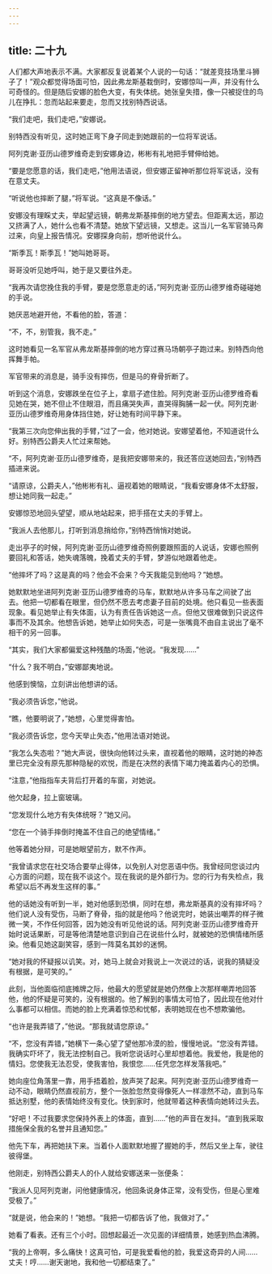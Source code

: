 ```yaml
---
---
---
```

title: 二十九
---




人们都大声地表示不满。大家都反复说着某个人说的一句话：“就差竞技场里斗狮子了！”观众都觉得场面可怕，因此弗龙斯基栽倒时，安娜惊叫一声，并没有什么可奇怪的。但是随后安娜的脸色大变，有失体统。她张皇失措，像一只被捉住的鸟儿在挣扎：忽而站起来要走，忽而又找别特西说话。

“我们走吧，我们走吧，”安娜说。

别特西没有听见，这时她正弯下身子同走到她跟前的一位将军说话。

阿列克谢·亚历山德罗维奇走到安娜身边，彬彬有礼地把手臂伸给她。

“要是您愿意的话，我们走吧，”他用法语说，但安娜正留神听那位将军说话，没有在意丈夫。

“听说他也摔断了腿，”将军说。“这真是不像话。”

安娜没有理睬丈夫，举起望远镜，朝弗龙斯基摔倒的地方望去。但距离太远，那边又挤满了人，她什么也看不清楚。她放下望远镜，又想走。这当儿一名军官骑马奔过来，向皇上报告情况。安娜探身向前，想听他说什么。

“斯季瓦！斯季瓦！”她叫她哥哥。

哥哥没听见她呼叫，她于是又要往外走。

“我再次请您挽住我的手臂，要是您愿意走的话，”阿列克谢·亚历山德罗维奇碰碰她的手说。

她厌恶地避开他，不看他的脸，答道：

“不，不，别管我，我不走。”

这时她看见一名军官从弗龙斯基摔倒的地方穿过赛马场朝亭子跑过来。别特西向他挥舞手帕。

军官带来的消息是，骑手没有摔伤，但是马的脊骨折断了。

听到这个消息，安娜跌坐在位子上，拿扇子遮住脸。阿列克谢·亚历山德罗维奇看见她在哭，她不但止不住眼泪，而且痛哭失声，直哭得胸脯一起一伏。阿列克谢·亚历山德罗维奇用身体挡住她，好让她有时间平静下来。

“我第三次向您伸出我的手臂，”过了一会，他对她说。安娜望着他，不知道说什么好。别特西公爵夫人忙过来帮她。

“不，阿列克谢·亚历山德罗维奇，是我把安娜带来的，我还答应送她回去，”别特西插进来说。

“请原谅，公爵夫人，”他彬彬有礼、逼视着她的眼睛说，“我看安娜身体不太舒服，想让她同我一起走。”

安娜惊恐地回头望望，顺从地站起来，把手搭在丈夫的手臂上。

“我派人去他那儿，打听到消息捎给你，”别特西悄悄对她说。

走出亭子的时候，阿列克谢·亚历山德罗维奇照例要跟照面的人说话，安娜也照例要回礼和答话，她失魂落魄，挽着丈夫的手臂，梦游似地跟着他走。

“他摔坏了吗？这是真的吗？他会不会来？今天我能见到他吗？”她想。

她默默地坐进阿列克谢·亚历山德罗维奇的马车，默默地从许多马车之间驶了出去。他把一切都看在眼里，但仍然不愿去考虑妻子目前的处境。他只看见一些表面现象。看见她举止有失体面，认为有责任告诉她这一点。但他又很难做到只说这件事而不及其余。他想告诉她，她举止如何失态，可是一张嘴竟不由自主说出了毫不相干的另一回事。

“其实，我们大家都偏爱这种残酷的场面，”他说。“我发现……”

“什么？我不明白，”安娜鄙夷地说。

他感到懊恼，立刻讲出他想讲的话。

“我必须告诉您，”他说。

“瞧，他要明说了，”她想，心里觉得害怕。

“我必须告诉您，您今天举止失态，”他用法语对她说。

“我怎么失态啦？”她大声说，很快向他转过头来，直视着他的眼睛，这时她的神态里已完全没有原先那种隐秘的欢悦，而是在决然的表情下竭力掩盖着内心的恐惧。

“注意，”他指指车夫背后打开着的车窗，对她说。

他欠起身，拉上窗玻璃。

“您发现什么地方有失体统呀？”她又问。

“您在一个骑手摔倒时掩盖不住自己的绝望情绪。”

他等着她分辩，可是她眼望前方，默不作声。

“我曾请求您在社交场合要举止得体，以免别人对您恶语中伤。我曾经同您谈过内心方面的问题，现在我不谈这个。现在我说的是外部行为。您的行为有失检点，我希望以后不再发生这样的事。”

他的话她没有听到一半，她对他感到恐惧，同时在想，弗龙斯基真的没有摔坏吗？他们说人没有受伤，马断了脊骨，指的就是他吗？他说完时，她装出嘲弄的样子微微一笑，不作任何回答，因为她没有听见他说的话。阿列克谢·亚历山德罗维奇开始时说话果断，可是等他清楚地意识到自己在说些什么时，就被她的恐惧情绪所感染。他看见她这副笑容，感到一阵莫名其妙的迷惘。

“她对我的怀疑报以讥笑。对，她马上就会对我说上一次说过的话，说我的猜疑没有根据，是可笑的。”

此刻，当他面临彻底摊牌之际，他最大的愿望就是她仍然像上次那样嘲弄地回答他，他的怀疑是可笑的，没有根据的。他了解到的事情太可怕了，因此现在他对什么事都可以相信。而她的脸上充满着惊恐和忧郁，表明她现在也不想欺骗他。

“也许是我弄错了，”他说。“那我就请您原谅。”

“不，您没有弄错，”她横下一条心望了望他那冷漠的脸，慢慢地说。“您没有弄错。我确实吓坏了，我无法控制自己。我听您说话时心里却想着他。我爱他，我是他的情妇。您使我无法忍受，使我害怕，我恨您……任凭您怎样发落我吧。”

她向座位角落里一靠，用手捂着脸，放声哭了起来。阿列克谢·亚历山德罗维奇一动不动，眼睛仍然直视前方，整个一张脸忽然变得像死人一样凛然不动，直到马车抵达别墅，他的表情始终没有变化。快到家时，他就带着这种表情向她转过头去。

“好吧！不过我要求您保持外表上的体面，直到……”他的声音在发抖。“直到我采取措施保全我的名誉并且通知您。”

他先下车，再把她扶下来。当着仆人面默默地握了握她的手，然后又坐上车，驶往彼得堡。

他刚走，别特西公爵夫人的仆人就给安娜送来一张便条：

“我派人见阿列克谢，问他健康情况，他回条说身体正常，没有受伤，但是心里难受极了。”

“就是说，他会来的！”她想。“我把一切都告诉了他，我做对了。”

她看了看表。还有三个小时。回想起最近一次见面的详细情景，她感到热血沸腾。

“我的上帝啊，多么痛快！这真可怕，可是我爱看他的脸，我爱这奇异的人间……丈夫！哼……谢天谢地，我和他一切都结束了。”
